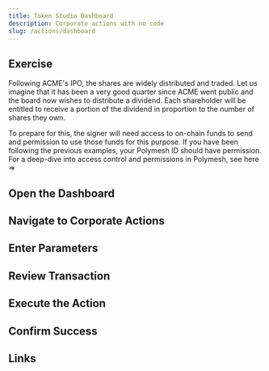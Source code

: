 ```yaml
---
title: Token Studio Dashboard
description: Corporate actions with no code
slug: /actions/dashboard
---
```


## Exercise

Following ACME's IPO, the shares are widely distributed and traded. Let us imagine that it has been a very good quarter since ACME went public and the board now wishes to distribute a dividend. Each shareholder will be entitled to receive a portion of the dividend in proportion to the number of shares they own.

To prepare for this, the signer will need access to on-chain funds to send and permission to use those funds for this purpose. If you have been following the previous examples, your Polymesh ID should have permission. For a deep-dive into access control and permissions in Polymesh, see here =>

## Open the Dashboard


## Navigate to Corporate Actions


## Enter Parameters


## Review Transaction


## Execute the Action


## Confirm Success


## Links
